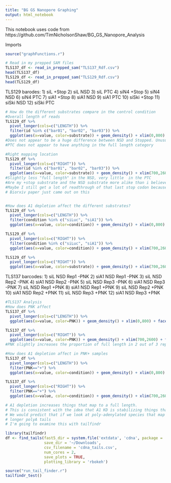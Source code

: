 ```yaml
---
title: "BG GS Nanopore Graphing"
output: html_notebook
---
```

This notebook uses code from https://github.com/TimNicholsonShaw/BG_GS_Nanopore_Analysis

Imports
```r
source("graphFunctions.r")

# Read in my prepped SAM files
TLS137_df <- read_in_prepped_sam("TLS137_Rdf.csv")
head(TLS137_df)
TLS129_df <- read_in_prepped_sam("TLS129_Rdf.csv")
head(TLS129_df)
```

TLS129 barodes:
1) siL +Stop
2) siL NSD
3) siL PTC
4) siN4 +Stop
5) siN4 NSD
6) siN4 PTC
7) siA1 +Stop
8) siA1 NSD
9) siA1 PTC
10) siSki +Stop
11) siSki NSD
12) siSki PTC

```r
# How do the different substrates compare in the control condition
#Overall length of reads
TLS129_df %>%
  pivot_longer(cols=c("LENGTH")) %>%
  filter(id %in% c("bar01", "bar02", "bar03")) %>%
  ggplot(aes(x=value, color=substrate)) + geom_density() + xlim(0,800)
#Does not appear to be a huge difference between NSD and Stopped. Unusual
#PTC does not appear to have anything in the full length category

#Right mapping location
TLS129_df %>%
  pivot_longer(cols=c("RIGHT")) %>%
  filter(id %in% c("bar01", "bar02", "bar03")) %>%
  ggplot(aes(x=value, color=substrate)) + geom_density() + xlim(700,2600)
#Slightly less "full length" in the NSD, very little  in the PTC
#Are my +stop substrate and the NSD substrate more alike than i believe?
#Maybe I still get a lot of readthrough of that last stop codon because of the context?
# Biorxiv paper just came out on this


#How does A1 depletion affect the different substrates?
TLS129_df %>%
  pivot_longer(cols=c("LENGTH")) %>%
  filter(condition %in% c("siLuc", "siA1")) %>%
  ggplot(aes(x=value, color=condition)) + geom_density() + xlim(0,800) + facet_wrap(~substrate)

TLS129_df %>%
  pivot_longer(cols=c("RIGHT")) %>%
  filter(condition %in% c("siLuc", "siA1")) %>%
  ggplot(aes(x=value, color=condition)) + geom_density() + xlim(700,2600) + facet_wrap(~substrate)


```
```r


TLS129_df %>%
  pivot_longer(cols=c("RIGHT")) %>%
  ggplot(aes(x=value, color=substrate)) + geom_density() + xlim(700,2600) + facet_wrap(~substrate + condition)
```

TLS137 barcodes:
1) siL NSD Rep1 -PNK
2) siA1 NSD Rep1 -PNK
3) siL NSD Rep2 -PNK
4) siA1 NSD Rep2 -PNK
5) siL NSD Rep3 -PNK
6) siA1 NSD Rep3 -PNK
7) siL NSD Rep1 +PNK
8) siA1 NSD Rep1 +PNK
9) siL NSD Rep2 +PNK
10) siA1 NSD Rep2 +PNK
11) siL NSD Rep3 +PNK
12) siA1 NSD Rep3 +PNK

```r
#TLS137 Analysis
#How does PNK affect
TLS137_df %>% 
  pivot_longer(cols=c("LENGTH")) %>%
  ggplot(aes(x=value, color=PNK)) + geom_density() + xlim(0,800) + facet_wrap(~replicate)

TLS137_df %>% 
  pivot_longer(cols=c("RIGHT")) %>%
  ggplot(aes(x=value, color=PNK)) + geom_density() + xlim(700,2600) + facet_wrap(~replicate)
#PNK slightly increases the proportion of full length in 2 out of 3 replicates. Still concerned about replicate 1. Replicate 1 went off protocol. Maybe best to drop.

#How does A1 depletion affect in PNK+ samples
TLS137_df %>% 
  pivot_longer(cols=c("LENGTH")) %>%
  filter(PNK=="+") %>%
  ggplot(aes(x=value, color=condition)) + geom_density() + xlim(0,800) + facet_wrap(~replicate)

TLS137_df %>% 
  pivot_longer(cols=c("RIGHT")) %>%
  filter(PNK=="+") %>%
  ggplot(aes(x=value, color=condition)) + geom_density() + xlim(700,2600) + facet_wrap(~replicate)

# A1 depletion increases things that map to a full length.
# This is consistent with the idea that A1 KD is stabilizing things that have been cleaved in the polyA tail
# We would predict that if we look at poly-adenylated species that map to the correct end, siA1 should have
# longer polyA tails
# I'm going to examine this with tailfindr
```

```r
library(tailfindr)
df <- find_tails(fast5_dir = system.file('extdata', 'cdna', package = 'tailfindr'),
                 save_dir = '~/Downloads',
                 csv_filename = 'cdna_tails.csv',
                 num_cores = 2,
                 save_plots = TRUE,
                 plotting_library = 'rbokeh')
```
```r
source("run_tail_finder.r")
tailfindr_test()
```

